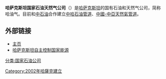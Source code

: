 {{Infobox company
| name     = 哈萨克斯坦国家石油天然气公司<br />KazMunayGas
| logo     = <!-- 檔案不存在 [[File:KazMunayGas.svg|frameless]] ，可從英文維基百科取得 -->
| image      = 
| type     = [[國有企業|國有企業]]
| genre            =
| foundation       = 2002年
| founder          =
| dissolved       =
| location_city    = [[阿斯塔納|阿斯塔納]]
| area_served      =
| key_people       = {{Unbulleted list|[[Sauat_Mynbayev|Sauat Mynbayev]] [[主席|主席]]及[[首席執行官|首席執行官]]}}
| products         = 石油<br/>天然氣
| revenue          = US$6.78 billion (2005)
| operating_income =
| net_income       = US$1.15 billion (2005)
| owner            =
| num_employees    = over 30,000
| parent           = [[萨姆鲁克－卡泽纳|萨姆鲁克－卡泽纳]]（Samruk-Kazyna）
| divisions        =
| subsid           =
| footnotes        =
| location_country = {{flag|Kazakhstan}}
| origins          =
| slogan   =
| homepage         = [http://www.kmg.kz www.kmg.kz]
}}

'''哈萨克斯坦国家石油天然气公司'''（{{lang-kk|QazMunaıGaz}}）是[[哈萨克斯坦|哈萨克斯坦]]的国有石油和天然气公司，简称哈油气。目前和[[中石油|中石油]]合作建立[[中哈石油管道|中哈石油管道]]、[[中國-中亞天然氣管道|中國-中亞天然氣管道]]。
<!-- 檔案不存在 [[Image:KazMunayGas_logo.png|right]] -->
==外部链接==
*[http://www.kmg.kz/page.php?lang=2  主页]{{Wayback|url=http://www.kmg.kz/page.php?lang=2 |date=20090904005800 }}
*[http://news.cnpc.com.cn/system/2009/07/31/001249787.shtml 哈萨克斯坦自主控制国家能源]{{dead link|date=2017年12月 |bot=InternetArchiveBot |fix-attempted=yes }}

{{公司小作品}}

[[分类:国家石油公司|分类:国家石油公司]]
[[Category:2002年哈薩克建立|Category:2002年哈薩克建立]]